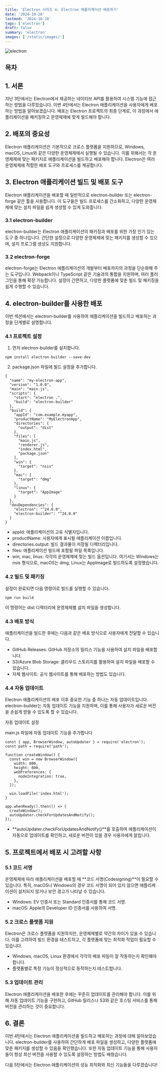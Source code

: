 ```yaml
---
title: 'Electron 시리즈 4: Electron 애플리케이션 배포하기'
date: '2024-10-20'
lastmod: '2024-10-18'
tags: ['electron']
draft: false
summary: 'electron'
images: ['/static/images/']
---
```


![electron](/static/images/electron/electronlogo.png)

## 목차
  <TOCInline toc={props.toc} exclude="Introduction" />
  
## 1. 서론
지난 3탄에서는 Electron에서 제공하는 네이티브 API를 활용하여 시스템 기능에 접근하는 방법을 다루었습니다. 이번 4탄에서는 Electron 애플리케이션을 사용자에게 배포하는 방법을 알아보겠습니다. 배포는 Electron 프로젝트의 최종 단계로, 이 과정에서 애플리케이션을 패키징하고 운영체제에 맞게 빌드해야 합니다.

## 2. 배포의 중요성
Electron 애플리케이션은 기본적으로 크로스 플랫폼을 지원하므로, Windows, macOS, Linux와 같은 다양한 운영체제에서 실행될 수 있습니다. 이를 위해서는 각 운영체제에 맞는 패키지로 애플리케이션을 빌드하고 배포해야 합니다. Electron은 여러 운영체제에 적합한 배포 도구와 프로세스를 제공합니다.

## 3. Electron 애플리케이션 빌드 및 배포 도구
Electron 애플리케이션을 배포할 때 일반적으로 electron-builder 또는 electron-forge 같은 툴을 사용합니다. 이 도구들은 빌드 프로세스를 간소화하고, 다양한 운영체제에 맞는 설치 파일을 쉽게 생성할 수 있게 도와줍니다.

### 3.1 electron-builder
electron-builder는 Electron 애플리케이션의 패키징과 배포를 위한 가장 인기 있는 도구 중 하나입니다. 간단한 설정으로 다양한 운영체제에 맞는 패키지를 생성할 수 있으며, 설치 프로그램 생성도 지원합니다.

### 3.2 electron-forge
electron-forge는 Electron 애플리케이션의 개발부터 배포까지의 과정을 단순화해 주는 도구입니다. Webpack이나 TypeScript 같은 기술과의 통합을 지원하며, 여러 플러그인을 통해 확장 가능합니다. 설정이 간편하고, 다양한 플랫폼에 맞춘 빌드 및 패키징을 쉽게 수행할 수 있습니다.

## 4. electron-builder를 사용한 배포
이번 섹션에서는 electron-builder를 사용하여 애플리케이션을 빌드하고 배포하는 과정을 단계별로 설명합니다.

### 4.1 프로젝트 설정

1. 먼저 electron-builder를 설치합니다.
```
npm install electron-builder --save-dev
```

2. package.json 파일에 빌드 설정을 추가합니다.
```
{
  "name": "my-electron-app",
  "version": "1.0.0",
  "main": "main.js",
  "scripts": {
    "start": "electron .",
    "build": "electron-builder"
  },
  "build": {
    "appId": "com.example.myapp",
    "productName": "MyElectronApp",
    "directories": {
      "output": "dist"
    },
    "files": [
      "main.js",
      "renderer.js",
      "index.html",
      "package.json"
    ],
    "win": {
      "target": "nsis"
    },
    "mac": {
      "target": "dmg"
    },
    "linux": {
      "target": "AppImage"
    }
  },
  "devDependencies": {
    "electron": "^24.0.0",
    "electron-builder": "^24.0.0"
  }
}
```
- appId: 애플리케이션의 고유 식별자입니다.
- productName: 사용자에게 표시될 애플리케이션 이름입니다.
- directories.output: 빌드 결과물이 저장될 디렉터리입니다.
- files: 애플리케이션 빌드에 포함될 파일 목록입니다.
- win, mac, linux: 각각의 운영체제에 맞는 빌드 옵션입니다. 여기서는 Windows는 nsis 형식으로, macOS는 dmg, Linux는 AppImage로 빌드하도록 설정했습니다.

### 4.2 빌드 및 패키징
설정이 완료되면 다음 명령어로 빌드를 실행할 수 있습니다.
```
npm run build
```
이 명령어는 dist 디렉터리에 운영체제별 설치 파일을 생성합니다.

### 4.3 배포 방식
애플리케이션을 빌드한 후에는 다음과 같은 배포 방식으로 사용자에게 전달할 수 있습니다.

- GitHub Releases: GitHub 저장소의 릴리스 기능을 사용하여 설치 파일을 배포합니다.
- S3/Azure Blob Storage: 클라우드 스토리지를 활용하여 설치 파일을 배포할 수 있습니다.
- 자체 웹사이트: 공식 웹사이트를 통해 배포하는 방법도 있습니다.

### 4.4 자동 업데이트
Electron 애플리케이션의 배포 이후 중요한 기능 중 하나는 자동 업데이트입니다. electron-builder는 자동 업데이트 기능을 지원하며, 이를 통해 사용자가 새로운 버전을 손쉽게 받을 수 있도록 할 수 있습니다.

자동 업데이트 설정

main.js 파일에 자동 업데이트 기능을 추가합니다
```
const { app, BrowserWindow, autoUpdater } = require('electron');
const path = require('path');

function createWindow() {
  const win = new BrowserWindow({
    width: 800,
    height: 600,
    webPreferences: {
      nodeIntegration: true,
    },
  });

  win.loadFile('index.html');
}

app.whenReady().then(() => {
  createWindow();
  autoUpdater.checkForUpdatesAndNotify();
});
```
- **autoUpdater.checkForUpdatesAndNotify()**를 호출하여 애플리케이션이 자동으로 업데이트를 확인하고, 새로운 버전이 있을 경우 사용자에게 알립니다.

## 5. 프로젝트에서 배포 시 고려할 사항
### 5.1 코드 서명
운영체제에 따라 애플리케이션을 배포할 때 **코드 서명(Codesigning)**이 필요할 수 있습니다. 특히, macOS나 Windows의 경우 코드 서명이 되어 있지 않으면 애플리케이션이 설치되지 않거나 보안 경고가 나타날 수 있습니다.
- Windows: EV 인증서 또는 Standard 인증서를 통해 코드 서명.
- macOS: Apple의 Developer ID 인증서를 사용하여 서명.

### 5.2 크로스 플랫폼 지원
Electron은 크로스 플랫폼을 지원하지만, 운영체제별로 약간의 차이가 있을 수 있습니다. 이를 고려하여 빌드 환경을 테스트하고, 각 플랫폼에 맞는 최적화 작업이 필요할 수 있습니다.

- Windows, macOS, Linux 환경에서 각각의 배포 파일이 잘 작동하는지 확인해야 합니다.
- 플랫폼별로 특정 기능이 정상적으로 동작하는지 테스트합니다.

### 5.3 업데이트 관리
Electron 애플리케이션을 배포한 후에는 꾸준히 업데이트를 관리해야 합니다. 이를 위해 자동 업데이트 기능을 구현하고, GitHub 릴리스나 S3와 같은 호스팅 서비스를 통해 버전을 관리하는 것이 중요합니다.

## 6. 결론
이번 4탄에서는 Electron 애플리케이션을 빌드하고 배포하는 과정에 대해 알아보았습니다. electron-builder를 사용하여 간단하게 배포 파일을 생성하고, 다양한 플랫폼에 맞춘 패키지를 생성할 수 있음을 확인했습니다. 또한 자동 업데이트 기능을 통해 사용자들이 항상 최신 버전을 사용할 수 있도록 설정하는 방법도 배웠습니다.

다음 5탄에서는 Electron 애플리케이션의 성능 최적화와 최신 기능들을 다루겠습니다!